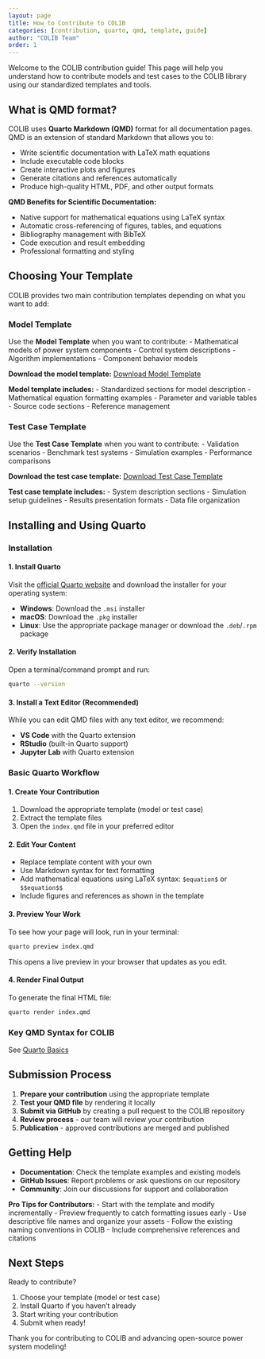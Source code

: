 ```yaml
---
layout: page 
title: How to Contribute to COLIB
categories: [contribution, quarto, qmd, template, guide]
author: "COLIB Team"
order: 1
---
```


Welcome to the COLIB contribution guide! This page will help you understand how to contribute models and test cases to the COLIB library using our standardized templates and tools.

## What is QMD format?

COLIB uses **Quarto Markdown (QMD)** format for all documentation pages. QMD is an extension of standard Markdown that allows you to:

- Write scientific documentation with LaTeX math equations
- Include executable code blocks
- Create interactive plots and figures
- Generate citations and references automatically
- Produce high-quality HTML, PDF, and other output formats

:::{.callout-note}
**QMD Benefits for Scientific Documentation:**

- Native support for mathematical equations using LaTeX syntax
- Automatic cross-referencing of figures, tables, and equations
- Bibliography management with BibTeX
- Code execution and result embedding
- Professional formatting and styling
:::

## Choosing Your Template

COLIB provides two main contribution templates depending on what you want to add:

### Model Template
Use the **Model Template** when you want to contribute:
- Mathematical models of power system components
- Control system descriptions
- Algorithm implementations
- Component behavior models

**Download the model template:**
<a href="../download/modelTemplate.zip" download="modelTemplate.zip">Download Model Template</a>

**Model template includes:**
- Standardized sections for model description
- Mathematical equation formatting examples
- Parameter and variable tables
- Source code sections
- Reference management

### Test Case Template
Use the **Test Case Template** when you want to contribute:
- Validation scenarios
- Benchmark test systems
- Simulation examples
- Performance comparisons

**Download the test case template:**
<a href="../download/testCaseTemplate.zip" download="testCaseTemplate.zip">Download Test Case Template</a>

**Test case template includes:**
- System description sections
- Simulation setup guidelines
- Results presentation formats
- Data file organization

## Installing and Using Quarto

### Installation

#### 1. Install Quarto
Visit the [official Quarto website](https://quarto.org/docs/get-started/) and download the installer for your operating system:

- **Windows**: Download the `.msi` installer
- **macOS**: Download the `.pkg` installer  
- **Linux**: Use the appropriate package manager or download the `.deb`/`.rpm` package

#### 2. Verify Installation
Open a terminal/command prompt and run:
```bash
quarto --version
```

#### 3. Install a Text Editor (Recommended)
While you can edit QMD files with any text editor, we recommend:

- **VS Code** with the Quarto extension
- **RStudio** (built-in Quarto support)
- **Jupyter Lab** with Quarto extension

### Basic Quarto Workflow

#### 1. Create Your Contribution
1. Download the appropriate template (model or test case)
2. Extract the template files
3. Open the `index.qmd` file in your preferred editor

#### 2. Edit Your Content
- Replace template content with your own
- Use Markdown syntax for text formatting
- Add mathematical equations using LaTeX syntax: `$equation$` or `$$equation$$`
- Include figures and references as shown in the template

#### 3. Preview Your Work
To see how your page will look, run in your terminal:
```bash
quarto preview index.qmd
```
This opens a live preview in your browser that updates as you edit.

#### 4. Render Final Output
To generate the final HTML file:
```bash
quarto render index.qmd
```

### Key QMD Syntax for COLIB
See [Quarto Basics](../quartoBasics/index.qmd)

## Submission Process

1. **Prepare your contribution** using the appropriate template
2. **Test your QMD file** by rendering it locally
3. **Submit via GitHub** by creating a pull request to the COLIB repository
4. **Review process** - our team will review your contribution
5. **Publication** - approved contributions are merged and published

## Getting Help

- **Documentation**: Check the template examples and existing models
- **GitHub Issues**: Report problems or ask questions on our repository
- **Community**: Join our discussions for support and collaboration

:::{.callout-tip}
**Pro Tips for Contributors:**
- Start with the template and modify incrementally
- Preview frequently to catch formatting issues early
- Use descriptive file names and organize your assets
- Follow the existing naming conventions in COLIB
- Include comprehensive references and citations
:::

## Next Steps

Ready to contribute? 

1. Choose your template (model or test case)
2. Install Quarto if you haven't already
3. Start writing your contribution
4. Submit when ready!

Thank you for contributing to COLIB and advancing open-source power system modeling!
